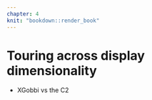 ```yaml
---
chapter: 4
knit: "bookdown::render_book"
---
```


# Touring across display dimensionality {#ch:dimensionality}

* XGobbi vs the C2

